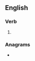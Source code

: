 {{also|Mingles}}
==English==

===Verb===
{{head|en|verb form}}

# {{en-third-person singular of|mingle}}

===Anagrams===
* {{anagrams|en|a=egilmns|Lemings}}